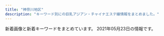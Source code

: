 ```yaml
---
title: "神奈川地区"
description: "キーワード別にの巨乳アジアン・チャイナエステ嬢情報をまとめました。"
---
```


新着画像と新着キーワードをまとめています。
2021年05月23日の情報です。

<DmmAffiliateIns />
<KeywordTable
  shops={
    [
    {
        "name": "\u3075\u3088\u3046",
        "keywords": {},
        "img_links": [
            "http://www.huyo.work/img/riri1.jpg",
            "http://www.huyo.work/images/int2.jpg",
            "http://www.huyo.work/images/4.jpg",
            "http://www.huyo.work/img/nana1.jpg",
            "http://www.huyo.work/images/5.jpg",
            "http://www.huyo.work/images/1.jpg",
            "http://www.huyo.work/img/hana1.jpg",
            "http://www.huyo.work/images/8.jpg",
            "http://www.huyo.work/images/line.png",
            "http://www.huyo.work/images/info.jpg",
            "http://www.huyo.work/images/sys2.jpg",
            "http://www.huyo.work/images/sys1.jpg",
            "http://www.huyo.work/images/mobile.jpg",
            "http://www.huyo.work/images/7.jpg",
            "http://www.huyo.work/images/2.jpg",
            "http://www.huyo.work/images/interior_t.jpg",
            "http://www.huyo.work/images/int1.jpg",
            "http://www.huyo.work/img/sora1.jpg",
            "http://www.huyo.work/img/mayu1.jpg",
            "http://www.huyo.work/images/head.jpg",
            "http://www.huyo.work/img/mimi1.jpg",
            "http://www.huyo.work/images/3.jpg",
            "http://www.huyo.work/images/staff_t.jpg",
            "http://www.huyo.work/images/news.jpg",
            "http://www.huyo.work/img/ayumi1.jpg"
        ],
        "url": "http://www.huyo.work/",
        "station": "JR\u5e73\u585a\u99c5\u5317\u53e3"
    },
    {
        "keywords": {},
        "img_links": [
            "http://sui-en.work/images/tr.jpg",
            "http://sui-en.work/images/2.png",
            "http://sui-en.work/images/staff_t.png",
            "http://sui-en.work/images/ta.jpg",
            "http://sui-en.work/images/sys1.jpg",
            "http://sui-en.work/images/info.jpg",
            "http://sui-en.work/images/sys2.jpg",
            "http://sui-en.work/images/sys3.png",
            "http://sui-en.work/images/1.png",
            "http://sui-en.work/images/head.jpg",
            "http://sui-en.work/images/3.png",
            "http://sui-en.work/images/mobile.jpg",
            "http://sui-en.work/images/int2.png",
            "http://sui-en.work/images/b1.jpg",
            "http://sui-en.work/images/b2.jpg",
            "http://sui-en.work/images/interior_t.png",
            "http://sui-en.work/img/kaori1.jpg",
            "http://sui-en.work/img/sena1.jpg",
            "http://sui-en.work/img/hana1.jpg",
            "http://sui-en.work/img/yuki1.jpg",
            "http://sui-en.work/images/int3.png",
            "http://sui-en.work/images/news.jpg",
            "http://sui-en.work/images/int1.png",
            "http://sui-en.work/images/4.png"
        ],
        "name": "\u968f\u7e01",
        "url": "http://sui-en.work/",
        "station": "JR\u5e73\u585a\u99c5\u5317\u53e3"
    },
    {
        "keywords": {
            "90": 1,
            "88": 1,
            "89": 2,
            "87": 1,
            "D": 4,
            "85": 1,
            "C": 2
        },
        "name": "Candy",
        "station": "JR\u6771\u6238\u585a\u99c5\u6771\u53e3",
        "url": "http://candy.relaxjp.com/",
        "img_links": [
            "http://candy.relaxjp.com/css/nav/nav-006.png",
            "http://candy.relaxjp.com/css/staff/staff007-a.png",
            "http://candy.relaxjp.com/css/nav/nav-001.png",
            "http://candy.relaxjp.com/css/staff/staff0001.png",
            "http://candy.relaxjp.com/css/staff/staff004-a.png",
            "http://candy.relaxjp.com/css/staff/staff004.png",
            "http://candy.relaxjp.com/css/top0001.png",
            "http://candy.relaxjp.com/css/osusume20.jpg",
            "http://candy.relaxjp.com/css/staff/staff003-a.png",
            "http://candy.relaxjp.com/css/staff/staff002-a.png",
            "http://candy.relaxjp.com/css/nav/nav-004.png",
            "http://candy.relaxjp.com/css/staff/staff007.png",
            "http://candy.relaxjp.com/css/staff/staff005.png",
            "http://candy.relaxjp.com/css/staff/staff002.png",
            "http://candy.relaxjp.com/css/staff/staff005-a.png",
            "http://candy.relaxjp.com/css/tel.png",
            "http://candy.relaxjp.com/css/nav/nav-005.png",
            "http://candy.relaxjp.com/css/nav/nav-003.png",
            "http://candy.relaxjp.com/css/staff/staff003.png",
            "http://candy.relaxjp.com/images/slider1/003.jpg",
            "http://candy.relaxjp.com/css/nav/nav-002.png",
            "http://candy.relaxjp.com/images/slider1/001.jpg",
            "http://candy.relaxjp.com/css/staff/staff006.png",
            "http://candy.relaxjp.com/css/staff/staff001-a.png",
            "http://candy.relaxjp.com/css/staff/staff006-a.png"
        ]
    },
    {
        "url": "http://yushinen.info/",
        "img_links": [
            "http://yushinen.info/images/room1.jpg",
            "http://yushinen.info/images/g2.jpg",
            "http://yushinen.info/images/g3.jpg",
            "http://yushinen.info/images/room6.jpg",
            "http://yushinen.info/images/top.jpg",
            "http://yushinen.info/images/flw.png",
            "http://yushinen.info/images/room3.jpg",
            "http://yushinen.info/images/g0.jpg",
            "http://yushinen.info/images/room4.jpg",
            "http://yushinen.info/images/mobile.png",
            "http://yushinen.info/images/room5.jpg",
            "http://yushinen.info/images/room2.jpg",
            "http://yushinen.info/images/info.png",
            "http://yushinen.info/images/nei-03.png",
            "http://yushinen.info/images/g6.jpg",
            "http://yushinen.info/images/g1.jpg",
            "http://yushinen.info/images/g4.jpg",
            "http://yushinen.info/images/g5.jpg",
            "http://yushinen.info/images/g7.jpg"
        ],
        "name": "\u7652\u5fc3\u5712",
        "keywords": {},
        "station": "JR\u85e4\u6ca2\u99c5\u5357\u53e3"
    },
    {
        "keywords": {},
        "station": "JR\u5e73\u585a\u99c5\u5317\u53e3",
        "name": "\u3055\u308f\u3084\u304b",
        "url": "http://hiratsuka-est.com/",
        "img_links": [
            "http://hiratsuka-est.com/images/g3.jpg",
            "http://hiratsuka-est.com/images/banna2.jpg",
            "http://hiratsuka-est.com/images/g1.jpg",
            "http://hiratsuka-est.com/images/rr1.jpg",
            "http://hiratsuka-est.com/images/right.jpg",
            "http://hiratsuka-est.com/images/r6.jpg",
            "http://hiratsuka-est.com/images/r8.jpg",
            "http://hiratsuka-est.com/images/g2.jpg",
            "http://hiratsuka-est.com/images/zi-faq.png",
            "http://hiratsuka-est.com/images/new1.jpg",
            "http://hiratsuka-est.com/images/tiao2.jpg",
            "http://hiratsuka-est.com/images/banna1.jpg",
            "http://hiratsuka-est.com/images/ll1.jpg",
            "http://hiratsuka-est.com/images/g0.jpg",
            "http://hiratsuka-est.com/images/r5.jpg",
            "http://hiratsuka-est.com/images/left.jpg",
            "http://hiratsuka-est.com/images/top.jpg",
            "http://hiratsuka-est.com/images/zi-link.png",
            "http://hiratsuka-est.com/images/chc.jpg",
            "http://hiratsuka-est.com/images/r7.jpg",
            "http://hiratsuka-est.com/images/mi.jpg",
            "http://hiratsuka-est.com/images/banna.jpg",
            "http://hiratsuka-est.com/images/g4.jpg",
            "http://hiratsuka-est.com/images/r3.jpg",
            "http://hiratsuka-est.com/images/rina.jpg",
            "http://hiratsuka-est.com/images/tel.jpg",
            "http://hiratsuka-est.com/images/zi-staff.png",
            "http://hiratsuka-est.com/images/r1.jpg",
            "http://hiratsuka-est.com/images/r9.jpg",
            "http://hiratsuka-est.com/images/r4.jpg"
        ]
    },
    {
        "keywords": {
            "86": 4,
            "D": 24,
            "88": 4,
            "87": 16
        },
        "station": "JR\u6771\u6238\u585a\u99c5\u6771\u53e3",
        "name": "\u521d\u604b",
        "img_links": [
            "http://www.hatsukoi.mensest.com/files/001.jpg",
            "http://www.hatsukoi.mensest.com/files/006.jpg",
            "http://www.hatsukoi.mensest.com/images/icon_staff.png",
            "http://www.hatsukoi.mensest.com/images/mainImg_sub.jpg",
            "http://www.hatsukoi.mensest.com/common/images/photo01.jpg",
            "http://www.hatsukoi.mensest.com/files/004.jpg",
            "http://www.hatsukoi.mensest.com/files/005.jpg",
            "http://www.hatsukoi.mensest.com/files/002.jpg",
            "http://www.hatsukoi.mensest.com/images/icon_top.png",
            "http://www.hatsukoi.mensest.com/images/btn2.png",
            "http://www.hatsukoi.mensest.com/files/003.jpg",
            "http://www.hatsukoi.mensest.com/common/images/photo03.jpg",
            "http://www.hatsukoi.mensest.com/images/icon_tel.png",
            "http://www.hatsukoi.mensest.com/images/icon_info.png",
            "http://www.hatsukoi.mensest.com/common/images/photo02.jpg"
        ],
        "url": "http://www.hatsukoi.mensest.com/"
    },
    {
        "station": "JR\u85e4\u6ca2\u99c5\u5357\u53e3",
        "img_links": [
            "http://lavender-est.xyz/girl/3.jpg",
            "http://lavender-est.xyz/girl/5_3.jpg",
            "http://lavender-est.xyz/images/lr_02.jpg",
            "http://lavender-est.xyz/images/mobile.png",
            "http://lavender-est.xyz/girl/14_2.jpg",
            "http://lavender-est.xyz/girl/6.jpg",
            "http://lavender-est.xyz/girl/11_2.jpg",
            "http://lavender-est.xyz/girl/15.jpg",
            "http://lavender-est.xyz/girl/14_1.jpg",
            "http://lavender-est.xyz/girl/11_1.jpg",
            "http://lavender-est.xyz/images/pro_girl_line.jpg",
            "http://lavender-est.xyz/i/girl/4.jpg",
            "http://lavender-est.xyz/girl/9_1.jpg",
            "http://lavender-est.xyz/girl/5.jpg",
            "http://lavender-est.xyz/girl/3_1.jpg",
            "http://lavender-est.xyz/girl/10_1.jpg",
            "http://lavender-est.xyz/images/top01.jpg",
            "http://lavender-est.xyz/girl/14.jpg",
            "http://lavender-est.xyz/girl/10.jpg",
            "http://lavender-est.xyz/girl/7_1.jpg",
            "http://lavender-est.xyz/images/room/r3.jpg",
            "http://lavender-est.xyz/images/room/r1.jpg",
            "http://lavender-est.xyz/images/room/r4.jpg",
            "http://lavender-est.xyz/girl/5_1.jpg",
            "http://lavender-est.xyz/images/room/r2.jpg",
            "http://lavender-est.xyz/girl/10_2.jpg",
            "http://lavender-est.xyz/girl/9.jpg",
            "http://lavender-est.xyz/girl/4.jpg",
            "http://lavender-est.xyz/girl/9_2.jpg",
            "http://lavender-est.xyz/girl/11.jpg",
            "http://lavender-est.xyz/girl/7.jpg",
            "http://lavender-est.xyz/images/twitter.jpg",
            "http://lavender-est.xyz/girl/2_1.jpg",
            "http://lavender-est.xyz/girl/7_2.jpg",
            "http://lavender-est.xyz/girl/4_1.jpg",
            "http://lavender-est.xyz/girl/6_1.jpg",
            "http://lavender-est.xyz/girl/15_1.jpg",
            "http://lavender-est.xyz/images/tel.png",
            "http://lavender-est.xyz/images/bar_staff.jpg",
            "http://lavender-est.xyz/girl/2.jpg",
            "http://lavender-est.xyz/girl/5_2.jpg"
        ],
        "keywords": {},
        "url": "http://lavender-est.xyz/",
        "name": "\u30e9\u30d9\u30f3\u30c0\u30fc"
    },
    {
        "name": "Fairy Ark",
        "station": "JR\u85e4\u6ca2\u99c5\u5357\u53e3",
        "keywords": {
            "87": 6,
            "E": 4,
            "86": 5,
            "C": 2,
            "85": 2,
            "D": 7
        },
        "url": "http://www.relax-fairyark.info/",
        "img_links": [
            "http://www.relax-fairyark.info/img/vlt.png",
            "http://www.relax-fairyark.info/img/st227.jpg",
            "http://www.relax-fairyark.info/img/sta220.jpg",
            "http://www.relax-fairyark.info/img/st266.jpg",
            "http://www.relax-fairyark.info/img/st267.jpg",
            "http://www.relax-fairyark.info/img/st0266.jpg",
            "http://www.relax-fairyark.info/img/st0220.jpg",
            "http://www.relax-fairyark.info/img/sta261.jpg",
            "http://www.relax-fairyark.info/img/footbotton.png",
            "http://www.relax-fairyark.info/img/sta223.jpg",
            "http://www.relax-fairyark.info/img/head.jpg",
            "http://www.relax-fairyark.info/img/st261.jpg",
            "http://www.relax-fairyark.info/img/sta266.jpg",
            "http://www.relax-fairyark.info/img/st223.jpg",
            "http://www.relax-fairyark.info/img/sta150.jpg",
            "http://www.relax-fairyark.info/img/st150.jpg",
            "http://www.relax-fairyark.info/img/tel.png",
            "http://www.relax-fairyark.info/img/st256.jpg",
            "http://www.relax-fairyark.info/img/st1.jpg",
            "http://www.relax-fairyark.info/img/sta213.jpg",
            "http://www.relax-fairyark.info/img/botton.jpg",
            "http://www.relax-fairyark.info/img/sta260.jpg",
            "http://www.relax-fairyark.info/img/sta267.jpg",
            "http://www.relax-fairyark.info/img/sta255.jpg",
            "http://www.relax-fairyark.info/img/st255.jpg",
            "http://www.relax-fairyark.info/img/sta264.jpg",
            "http://www.relax-fairyark.info/img/sta256.jpg",
            "http://www.relax-fairyark.info/img/st260.jpg",
            "http://www.relax-fairyark.info/img/st213.jpg",
            "http://www.relax-fairyark.info/img/st264.jpg",
            "http://www.relax-fairyark.info/img/nos.jpg",
            "http://www.relax-fairyark.info/img/st220.jpg",
            "http://www.relax-fairyark.info/img/body2.jpg"
        ]
    },
    {
        "url": "http://tenshinokoi.es-come.net/",
        "keywords": {},
        "station": "\u8305\u30f6\u5d0e\u99c5\u5357\u53e3",
        "img_links": [
            "http://tenshinokoi.es-come.net/i/120/sumire1.jpg",
            "http://tenshinokoi.es-come.net/img/header00.jpg",
            "http://tenshinokoi.es-come.net/images/shishubar.png",
            "http://tenshinokoi.es-come.net/images/share/sp-kp2.png",
            "http://tenshinokoi.es-come.net/img/sumire1.jpg",
            "http://tenshinokoi.es-come.net/images/therapistbar.png",
            "http://tenshinokoi.es-come.net/girls/misaki1.jpg",
            "http://tenshinokoi.es-come.net/i/80/yuna1.jpg",
            "http://tenshinokoi.es-come.net/i/80/risa1.jpg",
            "http://tenshinokoi.es-come.net/girls/yuyu1.jpg",
            "http://tenshinokoi.es-come.net/images/share/pickup.png",
            "http://tenshinokoi.es-come.net/girls/yurika1.jpg",
            "http://tenshinokoi.es-come.net/images/infobar.png",
            "http://tenshinokoi.es-come.net/i/80/sumire1.jpg",
            "http://tenshinokoi.es-come.net/img/header01.jpg",
            "http://tenshinokoi.es-come.net/girls/riri1.jpg",
            "http://tenshinokoi.es-come.net/girls/kana1.jpg",
            "http://tenshinokoi.es-come.net/images/info1.jpg",
            "http://tenshinokoi.es-come.net/girls/risa1.jpg",
            "http://tenshinokoi.es-come.net/img/header02.jpg",
            "http://tenshinokoi.es-come.net/images/qr.jpg",
            "http://tenshinokoi.es-come.net/i/120/yuyu1.jpg",
            "http://tenshinokoi.es-come.net/images/info2.jpg",
            "http://tenshinokoi.es-come.net/images/share/tel.png",
            "http://tenshinokoi.es-come.net/girls/yuki1.jpg",
            "http://tenshinokoi.es-come.net/i/80/yuyu1.jpg",
            "http://tenshinokoi.es-come.net/girls/sumire1.jpg",
            "http://tenshinokoi.es-come.net/img/risa1.jpg",
            "http://tenshinokoi.es-come.net/img/yuyu1.jpg",
            "http://tenshinokoi.es-come.net/i/120/risa1.jpg",
            "http://tenshinokoi.es-come.net/i/120/yuna1.jpg",
            "http://tenshinokoi.es-come.net/girls/hiromi1.jpg"
        ],
        "name": "\u5929\u4f7f\u306e\u604b"
    },
    {
        "url": "http://oppama.iest.info/",
        "station": "\u8ffd\u6d5c\u99c5",
        "img_links": [],
        "keywords": {},
        "name": "\u8ffd\u6d5c\u30de\u30c3\u30b5\u30fc\u30b8"
    },
    {
        "url": "http://haruk.work/",
        "img_links": [
            "http://haruk.work/images/rec1.png",
            "http://haruk.work/sp/images/info.png",
            "http://haruk.work/sp/images/sms.jpg",
            "http://haruk.work/images/1.jpg",
            "http://haruk.work/img/akari1.jpg",
            "http://haruk.work/sp/images/tel.jpg",
            "http://haruk.work/sp/img/ayumi1.jpg",
            "http://haruk.work/images/rec2.jpg",
            "http://haruk.work/sp/images/int4.jpg",
            "http://haruk.work/sp/menu/staff.jpg",
            "http://haruk.work/sp/images/sys.png",
            "http://haruk.work/sp/img/akari1.jpg",
            "http://haruk.work/sp/images/head.jpg",
            "http://haruk.work/images/info.png",
            "http://haruk.work/img/ayumi1.jpg",
            "http://haruk.work/images/int2.png",
            "http://haruk.work/sp/images/2.jpg",
            "http://haruk.work/sp/images/3.jpg",
            "http://haruk.work/images/int1.png",
            "http://haruk.work/sp/images/int1.jpg",
            "http://haruk.work/sp/images/rec2.jpg",
            "http://haruk.work/sp/img/yuna1.jpg",
            "http://haruk.work/sp/images/footer.png",
            "http://haruk.work/images/head.jpg",
            "http://haruk.work/sp/images/int5.jpg",
            "http://haruk.work/sp/images/rec1.png",
            "http://haruk.work/sp/images/interior_t.jpg",
            "http://haruk.work/sp/images/ac2.jpg",
            "http://haruk.work/images/tel.jpg",
            "http://haruk.work/images/line.png",
            "http://haruk.work/sp/images/news.jpg",
            "http://haruk.work/images/ta.jpg",
            "http://haruk.work/sp/images/1.jpg",
            "http://haruk.work/images/2.jpg",
            "http://haruk.work/images/interior_t.jpg",
            "http://haruk.work/sp/images/int2.jpg",
            "http://haruk.work/img/yuna1.jpg",
            "http://haruk.work/sp/menu/top.jpg",
            "http://haruk.work/sp/images/newsb.png",
            "http://haruk.work/sp/images/ac1.jpg",
            "http://haruk.work/sp/images/int3.jpg",
            "http://haruk.work/images/sm.jpg",
            "http://haruk.work/sp/images/staff_t.jpg",
            "http://haruk.work/sp/images/info_t.jpg",
            "http://haruk.work/images/staff_t.jpg",
            "http://haruk.work/images/news.png",
            "http://haruk.work/images/sys.png",
            "http://haruk.work/images/3.jpg"
        ],
        "station": "JR\u5927\u8239\u99c5\u6771\u53e3",
        "name": "\u5eb7\u7f8e\uff5e\u30b3\u30a6\u30df\uff5e",
        "keywords": {}
    },
    {
        "keywords": {
            "C": 6
        },
        "url": "http://o-jp.com/tsubaki/",
        "img_links": [
            "http://o-jp.com/tsubaki/images/mimi1.jpg",
            "http://o-jp.com/tsubaki/images/index_enter.jpg",
            "http://o-jp.com/tsubaki/images/photo02.jpg",
            "http://o-jp.com/tsubaki/images/t_mobile.jpg",
            "http://o-jp.com/tsubaki/images/t_discount.jpg",
            "http://o-jp.com/tsubaki/images/photo01.jpg",
            "http://o-jp.com/tsubaki/images/photo04.jpg",
            "http://o-jp.com/tsubaki/images/photo03.jpg"
        ],
        "station": "JR\u5e73\u585a\u99c5\u897f\u53e3",
        "name": "\u693f"
    },
    {
        "img_links": [
            "http://airi-est.xyz/girl/1.jpg",
            "http://airi-est.xyz/images/rec-top.jpg",
            "http://airi-est.xyz/images/tel.png",
            "http://airi-est.xyz/images/room2.jpg",
            "http://airi-est.xyz/images/clear_line.png",
            "http://airi-est.xyz/images/sub_news.png",
            "http://airi-est.xyz/images/sub_pickup.png",
            "http://airi-est.xyz/images/qr.jpg",
            "http://airi-est.xyz/images/icon_call.png",
            "http://airi-est.xyz/images/info.jpg",
            "http://airi-est.xyz/images/sub_staff.png",
            "http://airi-est.xyz/images/return.png",
            "http://airi-est.xyz/images/room3.jpg",
            "http://airi-est.xyz/images/room4.jpg",
            "http://airi-est.xyz/images/room1.jpg",
            "http://airi-est.xyz/girl/3.jpg"
        ],
        "name": "\u591c\u6765\u9999",
        "station": "JR\u5c0f\u7530\u539f\u99c5\u6771\u53e3",
        "url": "http://airi-est.xyz/",
        "keywords": {
            "C": 9
        }
    },
    {
        "url": "http://pretty-esthe.com/",
        "img_links": [
            "http://pretty-esthe.com/images/r4.jpg",
            "http://pretty-esthe.com/images/evetop.png",
            "http://pretty-esthe.com/images/cg03.jpg",
            "http://pretty-esthe.com/images/staff_s.png",
            "http://pretty-esthe.com/images/top.png",
            "http://pretty-esthe.com/images/cg09.jpg",
            "http://pretty-esthe.com/images/r1.jpg",
            "http://pretty-esthe.com/images/r2.jpg",
            "http://pretty-esthe.com/images/cg01.jpg",
            "http://pretty-esthe.com/images/r3.jpg",
            "http://pretty-esthe.com/images/cg05.jpg",
            "http://pretty-esthe.com/images/news.png",
            "http://pretty-esthe.com/images/cg02.jpg"
        ],
        "name": "\u840c\u3048",
        "station": "JR\u6238\u585a\u99c5\u6771\u53e3",
        "keywords": {
            "D": 15,
            "86": 15
        }
    },
    {
        "station": "JR\u85e4\u6ca2\u99c5\u5357\u53e3",
        "keywords": {
            "\u30bb\u30af\u30b7\u30fc": 5,
            "87": 5,
            "F": 1,
            "84": 4
        },
        "name": "\u30a2\u30eb\u30b9",
        "img_links": [
            "https://static.wixstatic.com/media/fa16f5_c5eb62e882bb4223841ed94f9c0e4c94~mv2.jpg",
            "https://static.wixstatic.com/media/fa16f5_10bb2bee15cc4bae8e5cb63703e45c70~mv2.jpg",
            "https://static.wixstatic.com/media/fa16f5_86eb1c796f8c4331b4c38b69cda1b743~mv2.jpg"
        ],
        "url": "https://174018370.wixsite.com/mysite-5/"
    },
    {
        "url": "http://hoguraku.info/",
        "keywords": {},
        "img_links": [
            "http://hoguraku.info/_src/22296697/pup.png",
            "http://hoguraku.info/_src/22293781/sign.png",
            "http://hoguraku.info/_src/22294029/3_20180513213551306.jpg",
            "http://hoguraku.info/_src/22266493/navi_05.png",
            "http://hoguraku.info/staff-2.jpg",
            "http://hoguraku.info/_src/22266490/navi2_03.png",
            "http://hoguraku.info/_src/22266492/navi2_04.png",
            "http://hoguraku.info/_src/22266488/navi2_02.png",
            "http://hoguraku.info/_src/22294031/wechatimg175.jpg",
            "http://hoguraku.info/_src/22266491/navi_04.png",
            "http://hoguraku.info/_src/22293865/sign.png",
            "http://hoguraku.info/_src/22294024/1_20180513213551260.jpg",
            "http://hoguraku.info/_src/22293601/newspinkup.png",
            "http://hoguraku.info/_src/22293820/wechatimg744.jpg",
            "http://hoguraku.info/_src/22293610/pup.png",
            "http://hoguraku.info/_src/22266485/navi_01.png",
            "http://hoguraku.info/_src/22266400/wechatimg94_20191205204136458.jpg",
            "http://hoguraku.info/_src/22266494/navi2_05.png",
            "http://hoguraku.info/_src/22266398/img20180513214352559347.png",
            "http://hoguraku.info/_src/22296687/pup.png",
            "http://hoguraku.info/_src/22294025/1_20180513213551260.jpg",
            "http://hoguraku.info/_src/22294409/img20180513220122069421.png",
            "http://hoguraku.info/_src/22296695/pup.png",
            "http://hoguraku.info/_src/22294027/wechatimg239.jpg",
            "http://hoguraku.info/_src/22266496/navi2_06.png",
            "http://hoguraku.info/_src/22294028/3_20180513213551306.jpg",
            "http://hoguraku.info/staff-3.jpg",
            "http://hoguraku.info/_src/22266486/navi2_01.png",
            "http://hoguraku.info/_src/37673393/wechatimg98.jpg",
            "http://hoguraku.info/_src/22266524/wechatimg96_20191205204603604.jpg",
            "http://hoguraku.info/staff-4.jpg",
            "http://hoguraku.info/_src/22294030/wechatimg175.jpg",
            "http://hoguraku.info/_src/22266495/navi_06.png",
            "http://hoguraku.info/_src/22294026/wechatimg239.jpg",
            "http://hoguraku.info/staff-1.jpg",
            "http://hoguraku.info/_src/55131553/img20210408153832112943.png",
            "http://hoguraku.info/_src/25168346/staff-2_20180823215120776.jpg",
            "http://hoguraku.info/_src/22266489/navi_03.png",
            "http://hoguraku.info/_src/22266487/navi_02.png"
        ],
        "name": "\u3055\u304f\u3089",
        "station": "JR\u5927\u8239\u99c5\u6771\u53e3"
    },
    {
        "keywords": {
            "C": 8,
            "D": 1
        },
        "url": "http://meetyou.me-es.com/",
        "name": "\u30df\u30fc\u30c8\u30e6\u30fc",
        "img_links": [
            "http://meetyou.me-es.com/images/index_10.jpg",
            "http://meetyou.me-es.com/girl/09.jpg",
            "http://meetyou.me-es.com/girl/07.jpg",
            "http://meetyou.me-es.com/images/index_01.jpg",
            "http://meetyou.me-es.com/images/index_13.jpg",
            "http://meetyou.me-es.com/images/index_06.jpg",
            "http://meetyou.me-es.com/images/index_09.jpg",
            "http://meetyou.me-es.com/images/r01.jpg",
            "http://meetyou.me-es.com/images/info_tit.jpg",
            "http://meetyou.me-es.com/girl/017.jpg",
            "http://meetyou.me-es.com/images/index_17.jpg",
            "http://meetyou.me-es.com/images/staff_10.jpg",
            "http://meetyou.me-es.com/images/index_02.jpg",
            "http://meetyou.me-es.com/images/r04.jpg",
            "http://meetyou.me-es.com/images/info_10.jpg",
            "http://meetyou.me-es.com/images/index_15.jpg",
            "http://meetyou.me-es.com/girl/016.jpg",
            "http://meetyou.me-es.com/girl/03.jpg",
            "http://meetyou.me-es.com/images/index_07.jpg",
            "http://meetyou.me-es.com/images/sub_13.jpg",
            "http://meetyou.me-es.com/girl/013.jpg",
            "http://meetyou.me-es.com/girl/02.jpg",
            "http://meetyou.me-es.com/images/r03.jpg",
            "http://meetyou.me-es.com/images/index_03.jpg",
            "http://meetyou.me-es.com/girl/00.jpg",
            "http://meetyou.me-es.com/images/rec_10.jpg",
            "http://meetyou.me-es.com/girl/015.jpg",
            "http://meetyou.me-es.com/images/r02.jpg",
            "http://meetyou.me-es.com/images/index_04.jpg",
            "http://meetyou.me-es.com/images/index_05.jpg",
            "http://meetyou.me-es.com/images/index_08.jpg",
            "http://meetyou.me-es.com/girl/018.jpg",
            "http://meetyou.me-es.com/images/rec.jpg"
        ],
        "station": "\u9577\u5f8c\u99c5\u6771\u53e3"
    },
    {
        "name": "\u82b1\u306e\u604b",
        "keywords": {},
        "station": "JR\u65b0\u6749\u7530\u99c5\u897f\u53e3",
        "img_links": [
            "http://www.sh-riraku77.site/uploads/201021/1-201021141K3252.jpg",
            "http://www.sh-riraku77.site/picture/i_therapist.png",
            "http://www.sh-riraku77.site/plus/images/room1.jpg",
            "http://www.sh-riraku77.site/plus/images/room3.jpg",
            "http://www.sh-riraku77.site/picture/s_staff.png",
            "http://www.sh-riraku77.site/plus/images/room2.jpg",
            "http://www.sh-riraku77.site/picture/top23.png",
            "http://www.sh-riraku77.site/picture/end.png",
            "http://www.sh-riraku77.site/plus/images/room4.jpg",
            "http://www.sh-riraku77.site/picture/s_new.png",
            "http://www.sh-riraku77.site/picture/photo3.png",
            "http://www.sh-riraku77.site/uploads/210325/1-210325133926495.jpg",
            "http://www.sh-riraku77.site/picture/top22.png"
        ],
        "url": "http://www.sh-riraku77.site/"
    },
    {
        "name": "yuyu-\u3086\u3046\u3086-",
        "station": "\u4e0a\u5927\u5ca1\u99c5",
        "url": "http://www.cc-girl.work/",
        "keywords": {},
        "img_links": [
            "http://www.cc-girl.work/images/news.jpg",
            "http://www.cc-girl.work/img/ai1.jpg",
            "http://www.cc-girl.work/img/mari1.jpg",
            "http://www.cc-girl.work/images/6.jpg",
            "http://www.cc-girl.work/images/rec1.jpg",
            "http://www.cc-girl.work/images/5.jpg",
            "http://www.cc-girl.work/img/yuri1.jpg",
            "http://www.cc-girl.work/img/sizuka1.jpg",
            "http://www.cc-girl.work/img/kumi1.jpg",
            "http://www.cc-girl.work/images/2.jpg",
            "http://www.cc-girl.work/images/1.jpg",
            "http://www.cc-girl.work/images/sys2.jpg",
            "http://www.cc-girl.work/images/mobile.jpg",
            "http://www.cc-girl.work/images/9.jpg",
            "http://www.cc-girl.work/images/head.jpg",
            "http://www.cc-girl.work/images/3.jpg",
            "http://www.cc-girl.work/images/4.jpg",
            "http://www.cc-girl.work/images/ac1.jpg",
            "http://www.cc-girl.work/images/11.jpg",
            "http://www.cc-girl.work/images/int1.jpg",
            "http://www.cc-girl.work/images/rec2.jpg",
            "http://www.cc-girl.work/img/yuki1.jpg",
            "http://www.cc-girl.work/images/sys1.jpg",
            "http://www.cc-girl.work/images/line.png",
            "http://www.cc-girl.work/img/eri1.jpg",
            "http://www.cc-girl.work/images/interior_t.jpg",
            "http://www.cc-girl.work/images/ta.jpg",
            "http://www.cc-girl.work/img/miho1.jpg",
            "http://www.cc-girl.work/img/kaoru1.jpg",
            "http://www.cc-girl.work/img/yaya1.jpg",
            "http://www.cc-girl.work/images/8.jpg",
            "http://www.cc-girl.work/img/momo1.jpg",
            "http://www.cc-girl.work/images/staff_t.jpg",
            "http://www.cc-girl.work/images/sys3.jpg",
            "http://www.cc-girl.work/images/10.jpg",
            "http://www.cc-girl.work/images/7.jpg"
        ]
    },
    {
        "station": "JR\u5e73\u585a\u99c5",
        "url": "http://esthe-massage.pw/",
        "name": "\u6843\u9999",
        "img_links": [
            "http://esthe-massage.pw/img/top.jpg",
            "http://esthe-massage.pw/img/m10.jpg",
            "http://esthe-massage.pw/img/m60.jpg",
            "http://esthe-massage.pw/img/cg04.jpg",
            "http://esthe-massage.pw/img/m6.jpg",
            "http://esthe-massage.pw/img/m5.jpg",
            "http://esthe-massage.pw/img/stan.png",
            "http://esthe-massage.pw/img/m20.jpg",
            "http://esthe-massage.pw/img/cg03.jpg",
            "http://esthe-massage.pw/img/m1.jpg",
            "http://esthe-massage.pw/img/noo.png",
            "http://esthe-massage.pw/img/fla.jpg",
            "http://esthe-massage.pw/img/cg01.jpg",
            "http://esthe-massage.pw/img/cg05.jpg",
            "http://esthe-massage.pw/img/cg02.jpg",
            "http://esthe-massage.pw/img/m30.jpg",
            "http://esthe-massage.pw/img/m3.jpg",
            "http://esthe-massage.pw/img/m2.jpg",
            "http://esthe-massage.pw/img/m4.jpg",
            "http://esthe-massage.pw/img/no.png"
        ],
        "keywords": {
            "87": 1,
            "85": 1,
            "D": 3,
            "86": 3,
            "E": 2
        }
    },
    {
        "station": "JR\u8305\u30f6\u5d0e\u99c5\u5357\u53e3",
        "name": "\u6d5c\u8fba\u306e\u604b",
        "img_links": [
            "http://www.hamabei.com/images/buttona_03.jpg",
            "http://www.hamabei.com/images/giral009.jpg",
            "http://www.hamabei.com/images/qr.jpg",
            "http://www.hamabei.com/images/buttona_05.jpg",
            "http://www.hamabei.com/images/yuka1.jpg",
            "http://www.hamabei.com/images/giral007.jpg",
            "http://www.hamabei.com/images/miki1.jpg",
            "http://www.hamabei.com/images/buttona_04.jpg",
            "http://www.hamabei.com/images/giral015.jpg",
            "http://www.hamabei.com/images/buttona_07.jpg",
            "http://www.hamabei.com/images/nana1.jpg",
            "http://www.hamabei.com/images/kaori1.jpg",
            "http://www.hamabei.com/images/giral014.jpg",
            "http://www.hamabei.com/images/giral012.jpg",
            "http://www.hamabei.com/images/buttona_06.jpg",
            "http://www.hamabei.com/images/buttona_08.jpg"
        ],
        "url": "http://www.hamabei.com/",
        "keywords": {}
    },
    {
        "station": "JR\u85e4\u6ca2\u99c5\u5317\u53e3",
        "url": "http://en.este88.com/",
        "img_links": [
            "http://en.este88.com/gals/kasumi1.jpg",
            "http://en.este88.com/images/info.png",
            "http://en.este88.com/i/images/info_07.jpg",
            "http://en.este88.com/gals/emi1.jpg",
            "http://en.este88.com/gals/anna1.jpg",
            "http://en.este88.com/i/images/info_12.jpg",
            "http://en.este88.com/gals/koko1.jpg",
            "http://en.este88.com/i/images/info_15.jpg",
            "http://en.este88.com/gals/saya1.jpg",
            "http://en.este88.com/gals/mika1.jpg",
            "http://en.este88.com/i/images/info_09.jpg",
            "http://en.este88.com/gals/rena1.jpg",
            "http://en.este88.com/gals/asuka1.jpg"
        ],
        "name": "\u7e01",
        "keywords": {}
    },
    {
        "keywords": {},
        "url": "http://genkimorimori.ies.bz/",
        "station": "\u79e6\u91ce\u99c5\u5317\u53e3",
        "name": "\u5143\u6c17\u3082\u308a\u3082\u308a",
        "img_links": [
            "http://genkimorimori.ies.bz/images/mobile.jpg",
            "http://genkimorimori.ies.bz/photos/sites/68/2020/11/2020110308572993.jpg",
            "http://genkimorimori.ies.bz/images/staff_bj3.jpg",
            "http://genkimorimori.ies.bz/photos/sites/68/2020/11/2020110308582485.jpg",
            "http://genkimorimori.ies.bz/photos/sites/68/2020/12/2020120703525262.jpg",
            "http://genkimorimori.ies.bz/photos/sites/68/2020/11/2020112402100578.jpg",
            "http://genkimorimori.ies.bz/images/2.jpg",
            "http://genkimorimori.ies.bz/images/pick.jpg",
            "http://genkimorimori.ies.bz/photos/sites/68/2021/04/2021042706555628.jpg",
            "http://genkimorimori.ies.bz/images/1.jpg",
            "http://genkimorimori.ies.bz/images/news1.jpg",
            "http://genkimorimori.ies.bz/photos/sites/68/2021/03/2021031903185869.jpg",
            "http://genkimorimori.ies.bz/images/dairy1.jpg",
            "http://genkimorimori.ies.bz/photos/sites/68/2020/11/2020110308572890.jpg",
            "http://genkimorimori.ies.bz/photos/sites/68/2021/04/2021040109162539.jpg",
            "http://genkimorimori.ies.bz/photos/sites/68/2020/11/2020110308572868.jpg",
            "http://genkimorimori.ies.bz/photos/sites/68/2020/11/2020112402100696.jpg",
            "http://genkimorimori.ies.bz/images/info.jpg",
            "http://genkimorimori.ies.bz/images/info2.jpg",
            "http://genkimorimori.ies.bz/photos/sites/68/2020/12/2020121003212539.jpg",
            "http://genkimorimori.ies.bz/images/s_staff.jpg",
            "http://genkimorimori.ies.bz/images/top.jpg",
            "http://genkimorimori.ies.bz/photos/sites/68/2020/12/202012150154361.jpg",
            "http://genkimorimori.ies.bz/photos/sites/68/2021/01/2021011903470168.jpg",
            "http://genkimorimori.ies.bz/photos/sites/68/2020/12/2020120502191455.jpg",
            "http://genkimorimori.ies.bz/images/s_link.jpg"
        ]
    },
    {
        "img_links": [
            "http://vinntuy.xyz/static/picture/room3.jpg",
            "http://vinntuy.xyz/static/picture/s_staff.png",
            "http://vinntuy.xyz/static/picture/s1.jpg",
            "http://vinntuy.xyz/static/picture/mobile.jpg",
            "http://vinntuy.xyz/static/picture/top.png",
            "http://vinntuy.xyz/static/picture/s3.jpg",
            "http://vinntuy.xyz/static/picture/news.png",
            "http://vinntuy.xyz/uploads/210412/1-2104121Q114L2.jpg",
            "http://vinntuy.xyz/uploads/210401/1-210401144331M4.jpg",
            "http://vinntuy.xyz/static/picture/room1.jpg",
            "http://vinntuy.xyz/uploads/210401/1-210401144410258.jpg",
            "http://vinntuy.xyz/static/picture/room2.jpg",
            "http://vinntuy.xyz/static/picture/room4.jpg",
            "http://vinntuy.xyz/uploads/210401/1-2104011443001G.jpg"
        ],
        "url": "http://vinntuy.xyz/",
        "keywords": {},
        "station": "JR\u85e4\u6ca2\u99c5\u5357\u53e3",
        "name": "Honeyroom"
    },
    {
        "keywords": {
            "C": 10,
            "D": 55,
            "86": 41,
            "85": 14
        },
        "url": "https://candy.jps.cm/",
        "name": "\u30ad\u30e3\u30f3\u30c7\u30a3",
        "station": "JR\u6238\u585a\u99c5\u6771\u53e3",
        "img_links": [
            "https://candy.jps.cm/images/top.jpg",
            "https://candy.jps.cm/images/mobile.jpg",
            "https://candy.jps.cm/images/s_news.jpg",
            "https://candy.jps.cm/photos/sites/46/2021/03/2021032412025333.jpg",
            "https://candy.jps.cm/images/new.jpg",
            "https://candy.jps.cm/photos/sites/46/2021/03/2021032412025571.jpg",
            "https://candy.jps.cm/images/tel.jpg",
            "https://candy.jps.cm/photos/sites/46/2021/03/2021032412025519.jpg",
            "https://candy.jps.cm/images/s2.jpg",
            "https://candy.jps.cm/images/news_bj2.jpg",
            "https://candy.jps.cm/images/s_link.jpg",
            "https://candy.jps.cm/photos/sites/46/2021/03/2021032412025477.jpg",
            "https://candy.jps.cm/images/s_face.jpg",
            "https://candy.jps.cm/images/s_staff.jpg",
            "https://candy.jps.cm/images/s1.jpg"
        ]
    },
    {
        "station": "\u5929\u738b\u753a\u99c5\u5357\u53e3",
        "url": "http://es-treat.com/",
        "img_links": [
            "http://es-treat.com/pic/head.jpg",
            "http://es-treat.com/staff/rie/01mb.jpg",
            "http://es-treat.com/staff/emi/01mb.jpg",
            "http://es-treat.com/img/ttl_staff.png",
            "http://es-treat.com/staff/remi/01mb.jpg",
            "http://es-treat.com/staff/emi/01.jpg",
            "http://es-treat.com/staff/yuri/01mb.jpg",
            "http://es-treat.com/img/tel.jpg",
            "http://es-treat.com/staff/remi/01.jpg",
            "http://es-treat.com/staff/rie/01.jpg",
            "http://es-treat.com/pic/topimg1.jpg",
            "http://es-treat.com/img/acs.jpg",
            "http://es-treat.com/staff/yuri/01.jpg",
            "http://es-treat.com/staff/nana/01mb.jpg",
            "http://es-treat.com/staff/nana/01.jpg"
        ],
        "name": "\u990a\u751f\u5802",
        "keywords": {
            "C": 12
        }
    },
    {
        "station": "\u8ffd\u6d5c\u99c5",
        "name": "\u61a9",
        "img_links": [
            "http://ikoi.esjp.xyz/girl/1.jpg",
            "http://ikoi.esjp.xyz/img/capinfo.jpg",
            "http://ikoi.esjp.xyz/i/img/photo06.jpg",
            "http://ikoi.esjp.xyz/img/qr.jpg",
            "http://ikoi.esjp.xyz/i/img/photo04.jpg",
            "http://ikoi.esjp.xyz/img/pro_girl_line.jpg",
            "http://ikoi.esjp.xyz/img/lr_02.jpg",
            "http://ikoi.esjp.xyz/img/rec_top.png",
            "http://ikoi.esjp.xyz/img/room/photo03.jpg",
            "http://ikoi.esjp.xyz/girl/6.jpg",
            "http://ikoi.esjp.xyz/img/top_pickback.png",
            "http://ikoi.esjp.xyz/girl/3.jpg",
            "http://ikoi.esjp.xyz/img/lr_01.jpg",
            "http://ikoi.esjp.xyz/girl/2.jpg",
            "http://ikoi.esjp.xyz/img/059.png",
            "http://ikoi.esjp.xyz/img/room/photo06.jpg",
            "http://ikoi.esjp.xyz/img/room/photo02.jpg",
            "http://ikoi.esjp.xyz/i/img/photo03.jpg",
            "http://ikoi.esjp.xyz/girl/4.jpg",
            "http://ikoi.esjp.xyz/i/img/photo05.jpg",
            "http://ikoi.esjp.xyz/img/room/photo04.jpg",
            "http://ikoi.esjp.xyz/img/room/photo01.jpg",
            "http://ikoi.esjp.xyz/i/img/photo02.jpg",
            "http://ikoi.esjp.xyz/img/sub_staff.jpg",
            "http://ikoi.esjp.xyz/img/room/photo05.jpg",
            "http://ikoi.esjp.xyz/girl/5.jpg",
            "http://ikoi.esjp.xyz/i/img/photo01.jpg"
        ],
        "url": "http://ikoi.esjp.xyz/",
        "keywords": {}
    },
    {
        "name": "\u591c\u8776",
        "img_links": [
            "http://yacho.est-u.com/images/index_15.jpg",
            "http://yacho.est-u.com/images/staff_01.jpg",
            "http://yacho.est-u.com/images/5.jpg",
            "http://yacho.est-u.com/images/index_14.jpg",
            "http://yacho.est-u.com/images/4.jpg",
            "http://yacho.est-u.com/images/index_03.jpg",
            "http://yacho.est-u.com/images/1.jpg",
            "http://yacho.est-u.com/images/index_10.jpg",
            "http://yacho.est-u.com/images/index_02.jpg",
            "http://yacho.est-u.com/images/k1.jpg",
            "http://yacho.est-u.com/images/index_17.jpg",
            "http://yacho.est-u.com/images/k2.jpg",
            "http://yacho.est-u.com/images/index_12.jpg",
            "http://yacho.est-u.com/images/index_07.jpg",
            "http://yacho.est-u.com/images/index_01.jpg",
            "http://yacho.est-u.com/images/6.jpg",
            "http://yacho.est-u.com/images/3.jpg",
            "http://yacho.est-u.com/images/index_04.jpg",
            "http://yacho.est-u.com/images/staff_03.jpg",
            "http://yacho.est-u.com/images/2.jpg",
            "http://yacho.est-u.com/images/index_05.jpg",
            "http://yacho.est-u.com/images/index_06.jpg"
        ],
        "keywords": {},
        "station": "JR\u85e4\u6ca2\u99c5\u5357\u53e3",
        "url": "http://yacho.est-u.com/"
    },
    {
        "keywords": {
            "C": 11
        },
        "url": "http://treat-rlx.com/",
        "station": "\u5584\u884c\u99c5\u6771\u53e3",
        "img_links": [
            "http://treat-rlx.com/i/files/homeimg.jpg",
            "http://treat-rlx.com/staff/mika/01.jpg",
            "http://treat-rlx.com/pic/topimg3.png",
            "http://treat-rlx.com/staff/mika/01mb.jpg",
            "http://treat-rlx.com/img/ttl_rec.png",
            "http://treat-rlx.com/img/ttl_staff.jpg",
            "http://treat-rlx.com/pic/head.jpg",
            "http://treat-rlx.com/pic/topimg4.png",
            "http://treat-rlx.com/img/ttl_mobile.png",
            "http://treat-rlx.com/staff/aya/01mb.jpg",
            "http://treat-rlx.com/pic/topimg1.png",
            "http://treat-rlx.com/pic/topimg5.png",
            "http://treat-rlx.com/pic/topimg2.png",
            "http://treat-rlx.com/staff/aya/01.jpg",
            "http://treat-rlx.com/img/att.png"
        ],
        "name": "\u798f\u7e01"
    },
    {
        "station": "JR\u5927\u8239\u99c5\u6771\u53e3",
        "img_links": [
            "https://kanmiryou.xyz.mn/images/s1.jpg",
            "https://kanmiryou.xyz.mn/images/s_staff.jpg",
            "https://kanmiryou.xyz.mn/images/mobile.jpg",
            "https://kanmiryou.xyz.mn/photos/sites/40/2021/03/2021030618231353.jpg",
            "https://kanmiryou.xyz.mn/images/s_news.jpg",
            "https://kanmiryou.xyz.mn/images/top.jpg",
            "https://kanmiryou.xyz.mn/images/new.jpg",
            "https://kanmiryou.xyz.mn/images/s_face.jpg",
            "https://kanmiryou.xyz.mn/images/tel.jpg",
            "https://kanmiryou.xyz.mn/images/room2.jpg",
            "https://kanmiryou.xyz.mn/images/news_bj2.jpg",
            "https://kanmiryou.xyz.mn/images/s_link.jpg",
            "https://kanmiryou.xyz.mn/photos/sites/40/2021/03/2021030614173780.jpg",
            "https://kanmiryou.xyz.mn/images/room1.jpg",
            "https://kanmiryou.xyz.mn/images/room4.jpg",
            "https://kanmiryou.xyz.mn/photos/sites/40/2021/03/2021030614173823.jpg",
            "https://kanmiryou.xyz.mn/photos/sites/40/2021/03/2021030614173724.jpg",
            "https://kanmiryou.xyz.mn/images/room3.jpg",
            "https://kanmiryou.xyz.mn/images/s2.jpg"
        ],
        "url": "https://kanmiryou.xyz.mn/",
        "keywords": {
            "D": 55,
            "85": 14,
            "C": 10,
            "86": 41
        },
        "name": "\u7518\u5473\u6599"
    },
    {
        "url": "http://yu-raku.info/",
        "name": "\u60a0\u697d",
        "station": "JR\u5927\u8239\u99c5\u6771\u53e3",
        "keywords": {},
        "img_links": [
            "http://yu-raku.info/staff/s-emi5.jpg",
            "http://yu-raku.info/staff/s-yuko1.jpg",
            "http://yu-raku.info/staff/s-emi3.jpg",
            "http://yu-raku.info/images/sm-cam30min.png",
            "http://yu-raku.info/sp/images/b-tel.png",
            "http://yu-raku.info/images/fotter.jpg",
            "http://yu-raku.info/images/bar-cover.png",
            "http://yu-raku.info/staff/s-kana1.jpg",
            "http://yu-raku.info/images/pic-interior.png",
            "http://yu-raku.info/sp/images/bar-cover.png",
            "http://yu-raku.info/images/c-therapist0.png",
            "http://yu-raku.info/staff/s-emi4.jpg",
            "http://yu-raku.info/images/bar-interior.png",
            "http://yu-raku.info/images/cam30min.png",
            "http://yu-raku.info/staff/s-nana1.jpg",
            "http://yu-raku.info/sp/images/bar-cam.png",
            "http://yu-raku.info/images/c-top0.png",
            "http://yu-raku.info/images/bar-cam.png",
            "http://yu-raku.info/staff/s-miki1.jpg",
            "http://yu-raku.info/images/bar-info.png",
            "http://yu-raku.info/images/bar-therapist.png",
            "http://yu-raku.info/staff/s-sayuri1.jpg",
            "http://yu-raku.info/images/b-interior.jpg",
            "http://yu-raku.info/staff/s-niri1.jpg"
        ]
    },
    {
        "img_links": [
            "https://fuwafuwa-girl.jpn.vin/images/m8.jpg",
            "https://fuwafuwa-girl.jpn.vin/images/m9.jpg",
            "https://fuwafuwa-girl.jpn.vin/images/info.jpg",
            "https://fuwafuwa-girl.jpn.vin/images/room3.jpg",
            "https://fuwafuwa-girl.jpn.vin/photos/sites/34/2021/02/202102240611046.jpg",
            "https://fuwafuwa-girl.jpn.vin/images/top.png",
            "https://fuwafuwa-girl.jpn.vin/images/room1.jpg",
            "https://fuwafuwa-girl.jpn.vin/images/s_staff.png",
            "https://fuwafuwa-girl.jpn.vin/images/m11.jpg",
            "https://fuwafuwa-girl.jpn.vin/images/s_massage.png",
            "https://fuwafuwa-girl.jpn.vin/images/room2.jpg",
            "https://fuwafuwa-girl.jpn.vin/images/m10.jpg",
            "https://fuwafuwa-girl.jpn.vin/photos/sites/34/2021/02/2021022406110282.jpg",
            "https://fuwafuwa-girl.jpn.vin/images/s_news.png",
            "https://fuwafuwa-girl.jpn.vin/images/s_pick.png",
            "https://fuwafuwa-girl.jpn.vin/images/m15.jpg",
            "https://fuwafuwa-girl.jpn.vin/images/m14.jpg",
            "https://fuwafuwa-girl.jpn.vin/images/m7.jpg",
            "https://fuwafuwa-girl.jpn.vin/images/m13.jpg",
            "https://fuwafuwa-girl.jpn.vin/images/mobile.jpg",
            "https://fuwafuwa-girl.jpn.vin/photos/sites/34/2021/02/2021022406110384.jpg",
            "https://fuwafuwa-girl.jpn.vin/images/m12.jpg",
            "https://fuwafuwa-girl.jpn.vin/images/room4.jpg",
            "https://fuwafuwa-girl.jpn.vin/photos/sites/34/2021/02/2021022406110276.jpg"
        ],
        "url": "https://fuwafuwa-girl.jpn.vin/",
        "keywords": {
            "E": 10,
            "88": 5,
            "C": 11,
            "85": 5,
            "D": 10,
            "87": 10
        },
        "station": "\u4e0a\u5927\u5ca1\u99c5",
        "name": "\u3075\u308f\u3075\u308f\u5a18"
    },
    {
        "station": "\u6e58\u5357\u53f0\u99c5\u897f\u53e3",
        "img_links": [
            "http://vinerty.xyz/templets/default/picture/staff_t.jpg",
            "http://vinerty.xyz/templets/default/picture/rec1.png",
            "http://vinerty.xyz/templets/default/picture/news.jpg",
            "http://vinerty.xyz/templets/default/picture/interior_t.jpg",
            "http://vinerty.xyz/uploads/210414/1-210414154346291.png",
            "http://vinerty.xyz/uploads/210414/1-2104141542145O.jpg",
            "http://vinerty.xyz/uploads/210414/1-210414154313312.jpg",
            "http://vinerty.xyz/uploads/180620/1-1P62010193X63.jpg",
            "http://vinerty.xyz/uploads/210424/1-210424092F2349.jpg",
            "http://vinerty.xyz/uploads/210414/1-21041415424K61.jpg",
            "http://vinerty.xyz/uploads/210414/1-21041416305D18.jpg",
            "http://vinerty.xyz/uploads/180620/1-1P62010154K00.png",
            "http://vinerty.xyz/templets/default/picture/head.jpg"
        ],
        "url": "http://vinerty.xyz/",
        "name": "\u6e05\u6c34\u6e7e",
        "keywords": {}
    },
    {
        "img_links": [
            "https://temiri.ests.jp/images/link_nav01.jpg",
            "https://temiri.ests.jp/images/close_eject.png",
            "https://temiri.ests.jp/images/top.png",
            "https://temiri.ests.jp/images/room4.jpg",
            "https://temiri.ests.jp/photos/sites/37/2021/05/2021051402503516.jpg",
            "https://temiri.ests.jp/images/room5.jpg",
            "https://temiri.ests.jp/images/img_eject.jpg",
            "https://temiri.ests.jp/images/tit_new.jpg",
            "https://temiri.ests.jp/images/link_nav03.jpg",
            "https://temiri.ests.jp/images/tit_face.jpg",
            "https://temiri.ests.jp/images/link_nav06.jpg",
            "https://temiri.ests.jp/images/sp_top.jpg",
            "https://temiri.ests.jp/photos/sites/37/2021/04/2021042805581763.jpg",
            "https://temiri.ests.jp/photos/sites/37/2021/04/2021042805581632.jpg",
            "https://temiri.ests.jp/images/tit_eject.jpg",
            "https://temiri.ests.jp/images/btn_eject.jpg",
            "https://temiri.ests.jp/images/room2.jpg",
            "https://temiri.ests.jp/photos/sites/37/2021/04/2021042805581995.jpg",
            "https://temiri.ests.jp/images/room1.jpg",
            "https://temiri.ests.jp/images/link_nav02.jpg",
            "https://temiri.ests.jp/photos/sites/37/2021/04/2021042805581827.jpg",
            "https://temiri.ests.jp/images/link_nav05.jpg",
            "https://temiri.ests.jp/images/room6.jpg",
            "https://temiri.ests.jp/images/room3.jpg",
            "https://temiri.ests.jp/photos/sites/37/2021/05/202105140250416.jpg",
            "https://temiri.ests.jp/images/link_nav07.jpg",
            "https://temiri.ests.jp/images/link_nav04.jpg"
        ],
        "url": "https://temiri.ests.jp/",
        "name": "\u30c6\u30df\u30ea",
        "keywords": {
            "87": 12,
            "83": 12,
            "85": 24,
            "D": 48,
            "C": 54,
            "86": 12
        },
        "station": "\u4e0a\u5927\u5ca1\u99c5"
    },
    {
        "station": "JR\u85e4\u6ca2\u99c5\u5357\u53e3",
        "name": "\u9e97",
        "url": "http://es-rei.work/",
        "img_links": [
            "http://es-rei.work/_src/26791051/_dsf9446.jpg",
            "http://es-rei.work/_src/26791115/_igp4263.jpg",
            "http://es-rei.work/_src/26747200/list_01.png",
            "http://es-rei.work/_src/26747218/line1.jpg",
            "http://es-rei.work/_src/26747173/base_03.png",
            "http://es-rei.work/_src/34041600/line3.png",
            "http://es-rei.work/_src/26838136/news.jpg",
            "http://es-rei.work/_src/26747114/base_03.png",
            "http://es-rei.work/_src/34041596/05859f21726dfcef9faa9bab12a2595.jpg",
            "http://es-rei.work/_src/47863242/100054276feb8d8cef3ac5199531cfe.jpg",
            "http://es-rei.work/_src/26838156/wechatimg204.jpg",
            "http://es-rei.work/_src/34041597/wechatimg26_20200914183556350.jpg",
            "http://es-rei.work/_src/47863244/line1.jpg",
            "http://es-rei.work/_src/26747204/list_05.png",
            "http://es-rei.work/_src/47863108/wechatimg26_20200914183556350.jpg",
            "http://es-rei.work/_src/26838160/line.png",
            "http://es-rei.work/_src/26838174/line.png",
            "http://es-rei.work/_src/26747199/sign.png",
            "http://es-rei.work/4.jpg",
            "http://es-rei.work/5.jpg",
            "http://es-rei.work/_src/26747158/base_03.png",
            "http://es-rei.work/_src/26747304/line1.jpg",
            "http://es-rei.work/_src/26747223/line3.png",
            "http://es-rei.work/_src/26747153/base_01.png",
            "http://es-rei.work/3.jpg",
            "http://es-rei.work/_src/26747287/line3.png",
            "http://es-rei.work/_src/26747126/base_01.png",
            "http://es-rei.work/_src/26747226/line3.png",
            "http://es-rei.work/_src/26747302/wechatimg204.jpg",
            "http://es-rei.work/_src/26747296/line1.jpg",
            "http://es-rei.work/_src/34124118/wechatimg26_20200914183556350.jpg",
            "http://es-rei.work/_src/26747231/line1.jpg",
            "http://es-rei.work/_src/26747300/line3.png",
            "http://es-rei.work/_src/26747210/navi2_06.png",
            "http://es-rei.work/_src/26838155/wechatimg202.jpg",
            "http://es-rei.work/_src/26790995/wechatimg38_20181018221746252.jpg",
            "http://es-rei.work/_src/26791049/_dsf9442.jpg",
            "http://es-rei.work/_src/26747187/base_03.png",
            "http://es-rei.work/2.jpg",
            "http://es-rei.work/_src/26747203/list_04.png",
            "http://es-rei.work/_src/26747170/base_01.png",
            "http://es-rei.work/_src/26747089/51d8ecbee4cc2935f070c539c37ded71.jpg",
            "http://es-rei.work/_src/26747229/line1.jpg",
            "http://es-rei.work/_src/26747222/line3.png",
            "http://es-rei.work/_src/26791053/_dsf9449.jpg",
            "http://es-rei.work/_src/26747185/base_01.png",
            "http://es-rei.work/_src/26747201/list_02.png",
            "http://es-rei.work/_src/26824435/cam2.png",
            "http://es-rei.work/_src/26824216/b0131b16446464e537eff864d8f041bb.jpg",
            "http://es-rei.work/_src/26747301/line3.png",
            "http://es-rei.work/_src/26838157/wechatimg77.jpg",
            "http://es-rei.work/_src/26747289/wechatimg77.jpg",
            "http://es-rei.work/_src/26747141/base_03.png",
            "http://es-rei.work/_src/34041693/line1.jpg",
            "http://es-rei.work/_src/26747209/navi2_05.png",
            "http://es-rei.work/_src/26747093/_igp4295.jpg",
            "http://es-rei.work/_src/26747292/wechatimg202.jpg",
            "http://es-rei.work/_src/26747221/wechatimg164_1.jpg",
            "http://es-rei.work/_src/47863240/line3.png",
            "http://es-rei.work/_src/26747132/line1.jpg",
            "http://es-rei.work/_src/26747294/line3.png",
            "http://es-rei.work/_src/47863239/line3.png",
            "http://es-rei.work/1.jpg",
            "http://es-rei.work/_src/26747208/navi2_04.png",
            "http://es-rei.work/_src/34041599/line3.png",
            "http://es-rei.work/_src/47863241/05859f21726dfcef9faa9bab12a2595.jpg",
            "http://es-rei.work/_src/26747225/wechatimg75.jpg",
            "http://es-rei.work/_src/26838158/wechatimg75.jpg",
            "http://es-rei.work/_src/26747207/navi2_03.png",
            "http://es-rei.work/_src/26747288/line3.png",
            "http://es-rei.work/_src/26747206/navi2_02.png",
            "http://es-rei.work/_src/26747205/navi2_01.png",
            "http://es-rei.work/_src/26747293/line3.png",
            "http://es-rei.work/_src/26747202/list_03.png",
            "http://es-rei.work/_src/26747086/base_01.png",
            "http://es-rei.work/_src/26747227/line3.png"
        ],
        "keywords": {
            "85": 2,
            "89": 2,
            "86": 4,
            "83": 4
        }
    },
    {
        "name": "\u83ef\u84ee",
        "keywords": {},
        "img_links": [],
        "url": "http://karen.ies.fun/",
        "station": "JR\u8305\u30f6\u5d0e\u99c5\u5317\u53e3"
    },
    {
        "url": "http://megumi-est.xyz/",
        "name": "\u6075",
        "station": "JR\u85e4\u6ca2\u99c5\u5357\u53e3",
        "keywords": {},
        "img_links": [
            "http://megumi-est.xyz/girl/2.jpg",
            "http://megumi-est.xyz/images/mobile_bg.png",
            "http://megumi-est.xyz/images/newsbg.png",
            "http://megumi-est.xyz/images/roomimg/img2.png",
            "http://megumi-est.xyz/images/roomimg/img1.png",
            "http://megumi-est.xyz/images/roomimg/img4.png",
            "http://megumi-est.xyz/girl/4.jpg",
            "http://megumi-est.xyz/girl/8.jpg",
            "http://megumi-est.xyz/girl/1.jpg",
            "http://megumi-est.xyz/images/pickup_line.png",
            "http://megumi-est.xyz/images/roomimg/img3.png",
            "http://megumi-est.xyz/images/topbg.jpg",
            "http://megumi-est.xyz/girl/5.jpg",
            "http://megumi-est.xyz/images/staff_bg.png"
        ]
    },
    {
        "keywords": {},
        "name": "\u85ab",
        "url": "http://f-kaori.work/",
        "img_links": [
            "http://f-kaori.work/images/interior_t.jpg",
            "http://f-kaori.work/images/rec1.png",
            "http://f-kaori.work/images/10.jpg",
            "http://f-kaori.work/img/yaya1.jpg",
            "http://f-kaori.work/sp/images/interior_t.jpg",
            "http://f-kaori.work/img/risa1.jpg",
            "http://f-kaori.work/images/concept.png",
            "http://f-kaori.work/images/sisu_t.jpg",
            "http://f-kaori.work/images/sm.jpg",
            "http://f-kaori.work/img/yumi1.jpg",
            "http://f-kaori.work/images/11.jpg",
            "http://f-kaori.work/sp/images/7.jpg",
            "http://f-kaori.work/sp/images/newsb.png",
            "http://f-kaori.work/sp/images/pc.jpg",
            "http://f-kaori.work/sp/images/rec1.png",
            "http://f-kaori.work/sp/images/int2.png",
            "http://f-kaori.work/sp/images/tel.jpg",
            "http://f-kaori.work/sp/images/9.jpg",
            "http://f-kaori.work/img/emi1.jpg",
            "http://f-kaori.work/sp/img/risa1.jpg",
            "http://f-kaori.work/sp/images/footer.png",
            "http://f-kaori.work/images/6.jpg",
            "http://f-kaori.work/images/7.jpg",
            "http://f-kaori.work/sp/images/news.png",
            "http://f-kaori.work/images/int1.png",
            "http://f-kaori.work/sp/images/6.jpg",
            "http://f-kaori.work/images/head.jpg",
            "http://f-kaori.work/sp/img/sasa1.jpg",
            "http://f-kaori.work/images/8.jpg",
            "http://f-kaori.work/images/sisu.png",
            "http://f-kaori.work/img/sora1.jpg",
            "http://f-kaori.work/sp/img/sora1.jpg",
            "http://f-kaori.work/sp/menu/top.jpg",
            "http://f-kaori.work/images/mobile.jpg",
            "http://f-kaori.work/images/news.png",
            "http://f-kaori.work/sp/images/8.jpg",
            "http://f-kaori.work/images/sys.png",
            "http://f-kaori.work/sp/img/yumi1.jpg",
            "http://f-kaori.work/images/line.png",
            "http://f-kaori.work/sp/img/yaya1.jpg",
            "http://f-kaori.work/sp/menu/staff.jpg",
            "http://f-kaori.work/img/yoka1.jpg",
            "http://f-kaori.work/images/staff_t.jpg",
            "http://f-kaori.work/sp/img/yoka1.jpg",
            "http://f-kaori.work/sp/img/emi1.jpg",
            "http://f-kaori.work/sp/images/11.jpg",
            "http://f-kaori.work/images/1.jpg",
            "http://f-kaori.work/img/sasa1.jpg",
            "http://f-kaori.work/sp/menu/interior.jpg",
            "http://f-kaori.work/sp/images/staff_t.jpg",
            "http://f-kaori.work/images/rec2.jpg",
            "http://f-kaori.work/images/9.jpg",
            "http://f-kaori.work/sp/images/sisu_t.png",
            "http://f-kaori.work/sp/images/10.jpg",
            "http://f-kaori.work/sp/images/int1.png",
            "http://f-kaori.work/images/int2.png",
            "http://f-kaori.work/sp/images/rec3.png",
            "http://f-kaori.work/sp/images/1.jpg",
            "http://f-kaori.work/sp/images/head.jpg",
            "http://f-kaori.work/sp/images/top.jpg",
            "http://f-kaori.work/sp/images/topgirl.png",
            "http://f-kaori.work/sp/images/sisu.jpg",
            "http://f-kaori.work/sp/images/rec2.jpg",
            "http://f-kaori.work/sp/images/sys.png"
        ],
        "station": "JR\u85e4\u6ca2\u99c5\u5357\u53e3"
    },
    {
        "img_links": [
            "http://tiffany1818.biz/images/evetop.png",
            "http://tiffany1818.biz/images/cg03.jpg",
            "http://tiffany1818.biz/images/cg06.jpg",
            "http://tiffany1818.biz/images/staff_s.png",
            "http://tiffany1818.biz/images/cg02.jpg",
            "http://tiffany1818.biz/images/top.png",
            "http://tiffany1818.biz/images/news.png",
            "http://tiffany1818.biz/images/cg01.jpg",
            "http://tiffany1818.biz/images/cg05.jpg",
            "http://tiffany1818.biz/images/cg07.jpg"
        ],
        "station": "\u4e0a\u6c38\u8c37\u99c5",
        "keywords": {
            "85": 3,
            "E": 3,
            "D": 15,
            "86": 15
        },
        "url": "http://tiffany1818.biz/",
        "name": "\u5922\u306e\u8776\u3005"
    },
    {
        "name": "\u30c6\u30a3\u30a2\u30e9",
        "keywords": {},
        "url": "http://es-tiara.jpest.net/",
        "img_links": [
            "http://es-tiara.jpest.net/uploads//sites/29/2020/11/new_01.jpg",
            "http://es-tiara.jpest.net/uploads//sites/29/elementor/thumbs/g4-p6y6qq3wrxh8tspq33egfgw92wnulh8652oaziwx4o.jpg",
            "http://es-tiara.jpest.net/uploads//sites/29/2020/11/liushu.png",
            "http://es-tiara.jpest.net/uploads//sites/29/2020/11/top-1.png",
            "http://es-tiara.jpest.net/uploads//sites/29/2021/05/g2.jpg",
            "http://es-tiara.jpest.net/uploads//sites/29/2021/05/g4.jpg",
            "http://es-tiara.jpest.net/uploads//sites/29/elementor/thumbs/g1-p6y6ogby9cdarq0icm1wwjj5eduwzt7ittx28ga660.jpg",
            "http://es-tiara.jpest.net/uploads//sites/29/2020/11/new_03.jpg",
            "http://es-tiara.jpest.net/uploads//sites/29/elementor/thumbs/g3-p6y6s5t17tg0kcmmp7qxqlulr3l1ctxeo6k0dqs9mg.jpg",
            "http://es-tiara.jpest.net/uploads//sites/29/2021/05/g3.jpg",
            "http://es-tiara.jpest.net/uploads//sites/29/elementor/thumbs/g2-p6y6me2p9fjnaj0de7ydxk9qgy0x3q0q7mdpblc9tk.jpg",
            "http://es-tiara.jpest.net/uploads//sites/29/2021/05/g1.jpg"
        ],
        "station": "JR\u85e4\u6ca2\u99c5\u5357\u53e3"
    },
    {
        "url": "http://hana-tobira.xyz/",
        "img_links": [
            "http://hana-tobira.xyz/images/g7.jpg",
            "http://hana-tobira.xyz/images/g.jpg",
            "http://hana-tobira.xyz/images/tite-link.jpg",
            "http://hana-tobira.xyz/images/pickup_t.jpg",
            "http://hana-tobira.xyz/images/mobile.jpg",
            "http://hana-tobira.xyz/images/end.png",
            "http://hana-tobira.xyz/images/g6.jpg",
            "http://hana-tobira.xyz/images/g2.jpg",
            "http://hana-tobira.xyz/images/tite-i.png",
            "http://hana-tobira.xyz/images/tite-staff.jpg",
            "http://hana-tobira.xyz/images/g4.jpg",
            "http://hana-tobira.xyz/images/g5.jpg"
        ],
        "station": "JR\u85e4\u6ca2\u99c5\u5357\u53e3",
        "keywords": {
            "C": 13
        },
        "name": "\u82b1\u306e\u6249"
    },
    {
        "name": "\u30a2\u30ed\u30a8",
        "station": "\u9db4\u5dfb\u6e29\u6cc9\u99c5\u5317\u53e3",
        "url": "http://oil.abnavi.info/",
        "keywords": {},
        "img_links": []
    },
    {
        "name": "\u3059\u3054\u3044\u7652\u3057",
        "img_links": [
            "http://www.sugoi.esturl.com/images/top.jpg",
            "http://www.sugoi.esturl.com/files/002.jpg",
            "http://www.sugoi.esturl.com/images/sp_tit_new.png",
            "http://www.sugoi.esturl.com/files/004.jpg",
            "http://www.sugoi.esturl.com/files/001.jpg",
            "http://www.sugoi.esturl.com/photo_news/upimg/75643607cd8483a10c_0.jpg",
            "http://www.sugoi.esturl.com/images/tit_new.png",
            "http://www.sugoi.esturl.com/files/006.jpg",
            "http://www.sugoi.esturl.com/files/007.jpg",
            "http://www.sugoi.esturl.com/images/img_tel.png",
            "http://www.sugoi.esturl.com/photo_news/upimg/70951608b5e693bbf5_0.jpg",
            "http://www.sugoi.esturl.com/images/sp_top.jpg",
            "http://www.sugoi.esturl.com/files/003.jpg",
            "http://www.sugoi.esturl.com/images/tit_therapist.png",
            "http://www.sugoi.esturl.com/photo_news/upimg/9825560a1fc08bf3dd_0.jpg",
            "http://www.sugoi.esturl.com/images/maining.jpg",
            "http://www.sugoi.esturl.com/files/005.jpg",
            "http://www.sugoi.esturl.com/images/sp_tit_therapist.png"
        ],
        "station": "JR\u6238\u585a\u99c5",
        "keywords": {
            "87": 30,
            "D": 30,
            "86": 12,
            "C": 12
        },
        "url": "http://www.sugoi.esturl.com/"
    },
    {
        "name": "\u30cf\u30ca\u30d3",
        "keywords": {
            "C": 7
        },
        "station": "JR\u5e73\u585a\u99c5\u897f\u53e3",
        "img_links": [
            "http://es-hanabi.xyz/images/r8.jpg",
            "http://es-hanabi.xyz/images/g5.jpg",
            "http://es-hanabi.xyz/images/new1.jpg",
            "http://es-hanabi.xyz/images/g1.jpg",
            "http://es-hanabi.xyz/images/g0.jpg",
            "http://es-hanabi.xyz/images/zi_staff.png",
            "http://es-hanabi.xyz/images/top.jpg",
            "http://es-hanabi.xyz/images/r2.jpg",
            "http://es-hanabi.xyz/images/r5.jpg",
            "http://es-hanabi.xyz/images/r7.jpg",
            "http://es-hanabi.xyz/images/g3.jpg",
            "http://es-hanabi.xyz/images/mobile.png",
            "http://es-hanabi.xyz/images/r1.jpg",
            "http://es-hanabi.xyz/images/g2.jpg",
            "http://es-hanabi.xyz/images/r6.jpg",
            "http://es-hanabi.xyz/images/g4.jpg"
        ],
        "url": "http://es-hanabi.xyz/"
    },
    {
        "name": "\u7f8e UP \uff5e\u30d3\u30a2\u30c3\u30d7\uff5e",
        "img_links": [
            "http://www.biup.esturl.com/images/maining.jpg",
            "http://www.biup.esturl.com/images/sp_tit_therapist.png",
            "http://www.biup.esturl.com/files/003.jpg",
            "http://www.biup.esturl.com/images/tit_new.png",
            "http://www.biup.esturl.com/images/img_tel.png",
            "http://www.biup.esturl.com/files/002.jpg",
            "http://www.biup.esturl.com/images/sp_tit_new.png",
            "http://www.biup.esturl.com/images/sp_top.jpg",
            "http://www.biup.esturl.com/images/tit_therapist.png",
            "http://www.biup.esturl.com/files/004.jpg",
            "http://www.biup.esturl.com/files/001.jpg",
            "http://www.biup.esturl.com/images/top.jpg"
        ],
        "station": "\u4fdd\u571f\u30f6\u8c37\u99c5\u897f\u53e3",
        "keywords": {
            "86": 12,
            "87": 12,
            "C": 12,
            "D": 12
        },
        "url": "http://www.biup.esturl.com/"
    },
    {
        "img_links": [
            "http://izumi.ests.jp/images/service1.jpg",
            "http://izumi.ests.jp/images/s3.jpg",
            "http://izumi.ests.jp/images/room2.jpg",
            "http://izumi.ests.jp/photos/sites/54/2020/09/2020092004565418.jpg",
            "http://izumi.ests.jp/photos/sites/54/2019/10/2019100205593058.jpg",
            "http://izumi.ests.jp/photos/sites/54/2020/12/2020121307073529.jpg",
            "http://izumi.ests.jp/images/mobile.jpg",
            "http://izumi.ests.jp/images/info2.jpg",
            "http://izumi.ests.jp/images/service4.jpg",
            "http://izumi.ests.jp/photos/sites/54/2021/05/2021052103244595.jpg",
            "http://izumi.ests.jp/photos/sites/54/2020/05/2020051209400132.jpg",
            "http://izumi.ests.jp/photos/sites/54/2019/10/2019100205592997.jpg",
            "http://izumi.ests.jp/images/s1.jpg",
            "http://izumi.ests.jp/images/service2.jpg",
            "http://izumi.ests.jp/images/info.jpg",
            "http://izumi.ests.jp/images/room3.jpg",
            "http://izumi.ests.jp/images/s_news.jpg",
            "http://izumi.ests.jp/photos/sites/54/2021/05/2021051707472925.jpg",
            "http://izumi.ests.jp/photos/sites/54/2020/07/2020070605483923.jpg",
            "http://izumi.ests.jp/images/top.jpg",
            "http://izumi.ests.jp/images/service3.jpg",
            "http://izumi.ests.jp/images/room1.jpg",
            "http://izumi.ests.jp/images/room4.jpg"
        ],
        "station": "\u6e58\u5357\u53f0\u99c5\u897f\u53e3",
        "name": "\u6e58\u5357\u604b",
        "keywords": {
            "87": 9,
            "D": 54,
            "C": 9,
            "E": 9,
            "85": 54,
            "86": 9
        },
        "url": "http://izumi.ests.jp/"
    },
    {
        "keywords": {
            "C": 7
        },
        "url": "http://www.imouto-esute2866.com/",
        "img_links": [
            "http://www.imouto-esute2866.com/images/012.jpg",
            "http://www.imouto-esute2866.com/images/013.jpg",
            "http://www.imouto-esute2866.com/flash/top-1.jpg"
        ],
        "name": "\u30ea\u30e9\u30af\u30bc\u30fc\u30b7\u30e7\u30f3\u59b9",
        "station": "JR\u5e73\u585a\u99c5\u5317\u53e3"
    },
    {
        "keywords": {
            "D": 8,
            "C": 32,
            "83": 16,
            "87": 12
        },
        "url": "http://www.bestlove.iesjp.com/",
        "name": "Best Love \uff5e\u30d9\u30b9\u30c8\u30e9\u30d6\uff5e",
        "station": "JR\u5e73\u585a\u99c5\u5317\u53e3",
        "img_links": [
            "http://www.bestlove.iesjp.com/images/atomosky.jpg",
            "http://www.bestlove.iesjp.com/files/005.jpg",
            "http://www.bestlove.iesjp.com/files/003-03.jpg",
            "http://www.bestlove.iesjp.com/files/006-03.jpg",
            "http://www.bestlove.iesjp.com/files/003.jpg",
            "http://www.bestlove.iesjp.com/files/004.jpg",
            "http://www.bestlove.iesjp.com/files/008.jpg",
            "http://www.bestlove.iesjp.com/photo_news/upimg/5129560a1cb3fa4f74_0.jpg",
            "http://www.bestlove.iesjp.com/files/004-02.jpg",
            "http://www.bestlove.iesjp.com/files/007.jpg",
            "http://www.bestlove.iesjp.com/files/001-02.jpg",
            "http://www.bestlove.iesjp.com/files/006-02.jpg",
            "http://www.bestlove.iesjp.com/files/007-02.jpg",
            "http://www.bestlove.iesjp.com/files/002-03.jpg",
            "http://www.bestlove.iesjp.com/files/007-03.jpg",
            "http://www.bestlove.iesjp.com/files/004-03.jpg",
            "http://www.bestlove.iesjp.com/images/line.png",
            "http://www.bestlove.iesjp.com/files/001.jpg",
            "http://www.bestlove.iesjp.com/files/002-02.jpg",
            "http://www.bestlove.iesjp.com/files/001-03.jpg",
            "http://www.bestlove.iesjp.com/files/006.jpg",
            "http://www.bestlove.iesjp.com/images/r3.jpg",
            "http://www.bestlove.iesjp.com/files/008-03.jpg",
            "http://www.bestlove.iesjp.com/files/005-03.jpg",
            "http://www.bestlove.iesjp.com/files/005-02.jpg",
            "http://www.bestlove.iesjp.com/files/003-02.jpg",
            "http://www.bestlove.iesjp.com/files/002.jpg",
            "http://www.bestlove.iesjp.com/images/mobile.jpg",
            "http://www.bestlove.iesjp.com/files/008-02.jpg"
        ]
    },
    {
        "station": "JR\u5c0f\u7530\u539f\u99c5\u897f\u53e3",
        "name": "\u30ad\u30e5\u30fc\u30c8",
        "img_links": [
            "http://onlyone-relax.xyz/images/top2.png",
            "http://onlyone-relax.xyz/images/spacer300x450.png",
            "http://onlyone-relax.xyz/images/cg08.jpg",
            "http://onlyone-relax.xyz/images/cg07.jpg",
            "http://onlyone-relax.xyz/images/4.jpg",
            "http://onlyone-relax.xyz/images/cg04.jpg",
            "http://onlyone-relax.xyz/images/top.png",
            "http://onlyone-relax.xyz/images/cg09.jpg",
            "http://onlyone-relax.xyz/images/cg06.jpg",
            "http://onlyone-relax.xyz/images/cg03.jpg",
            "http://onlyone-relax.xyz/images/cg10.jpg",
            "http://onlyone-relax.xyz/images/qr.jpg",
            "http://onlyone-relax.xyz/images/cg05.jpg",
            "http://onlyone-relax.xyz/images/1.jpg",
            "http://onlyone-relax.xyz/images/2.jpg",
            "http://onlyone-relax.xyz/images/cg02.jpg",
            "http://onlyone-relax.xyz/images/cg01.jpg"
        ],
        "keywords": {
            "E": 8,
            "D": 61,
            "F": 8,
            "C": 8
        },
        "url": "http://onlyone-relax.xyz/"
    }
]
}
/>
<DmmAffiliateScript />
